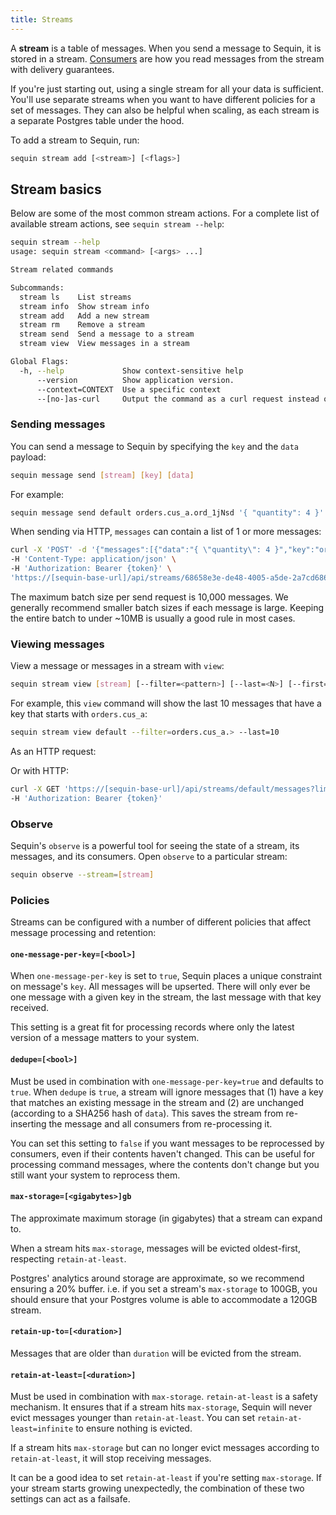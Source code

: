 ```yaml
---
title: Streams
---
```


A **stream** is a table of messages. When you send a message to Sequin, it is stored in a stream. [Consumers](#consumers) are how you read messages from the stream with delivery guarantees.

If you're just starting out, using a single stream for all your data is sufficient. You'll use separate streams when you want to have different policies for a set of messages. They can also be helpful when scaling, as each stream is a separate Postgres table under the hood.

To add a stream to Sequin, run:

```bash
sequin stream add [<stream>] [<flags>]
```

## Stream basics

Below are some of the most common stream actions. For a complete list of available stream actions, see `sequin stream --help`:

```bash
sequin stream --help
usage: sequin stream <command> [<args> ...]

Stream related commands

Subcommands:
  stream ls    List streams
  stream info  Show stream info
  stream add   Add a new stream
  stream rm    Remove a stream
  stream send  Send a message to a stream
  stream view  View messages in a stream

Global Flags:
  -h, --help             Show context-sensitive help
      --version          Show application version.
      --context=CONTEXT  Use a specific context
      --[no-]as-curl     Output the command as a curl request instead of executing it
```

### Sending messages

You can send a message to Sequin by specifying the `key` and the `data` payload:

```bash
sequin message send [stream] [key] [data]
```

For example:

```bash
sequin message send default orders.cus_a.ord_1jNsd '{ "quantity": 4 }'
```

When sending via HTTP, `messages` can contain a list of 1 or more messages:

```bash
curl -X 'POST' -d '{"messages":[{"data":"{ \"quantity\": 4 }","key":"orders.cus_a.ord_1jNsd"}, {"data":"{ \"quantity\": 4 }","key":"orders.cus_a.ord_1jNsd"}]}' \
-H 'Content-Type: application/json' \
-H 'Authorization: Bearer {token}' \
'https://[sequin-base-url]/api/streams/68658e3e-de48-4005-a5de-2a7cd6868d80/messages'
```

The maximum batch size per send request is 10,000 messages. We generally recommend smaller batch sizes if each message is large. Keeping the entire batch to under ~10MB is usually a good rule in most cases.

### Viewing messages

View a message or messages in a stream with `view`:

```bash
sequin stream view [stream] [--filter=<pattern>] [--last=<N>] [--first=<N>] [--table]
```

For example, this `view` command will show the last 10 messages that have a key that starts with `orders.cus_a`:

```bash
sequin stream view default --filter=orders.cus_a.> --last=10
```

As an HTTP request:


Or with HTTP:

```bash
curl -X GET 'https://[sequin-base-url]/api/streams/default/messages?limit=10&sort=seq_desc&key_pattern=orders.cus_a.>' \
-H 'Authorization: Bearer {token}'
```

### Observe

Sequin's `observe` is a powerful tool for seeing the state of a stream, its messages, and its consumers. Open `observe` to a particular stream:

```bash
sequin observe --stream=[stream]
```

### Policies

Streams can be configured with a number of different policies that affect message processing and retention:

#### `one-message-per-key=[<bool>]`

When `one-message-per-key` is set to `true`, Sequin places a unique constraint on message's `key`. All messages will be upserted. There will only ever be one message with a given key in the stream, the last message with that key received.

This setting is a great fit for processing records where only the latest version of a message matters to your system.

#### `dedupe=[<bool>]`

Must be used in combination with `one-message-per-key=true` and defaults to `true`. When `dedupe` is `true`, a stream will ignore messages that (1) have a key that matches an existing message in the stream and (2) are unchanged (according to a SHA256 hash of `data`). This saves the stream from re-inserting the message and all consumers from re-processing it.

You can set this setting to `false` if you want messages to be reprocessed by consumers, even if their contents haven't changed. This can be useful for processing command messages, where the contents don't change but you still want your system to reprocess them.

#### `max-storage=[<gigabytes>]gb`

The approximate maximum storage (in gigabytes) that a stream can expand to.

When a stream hits `max-storage`, messages will be evicted oldest-first, respecting `retain-at-least`.

Postgres' analytics around storage are approximate, so we recommend ensuring a 20% buffer. i.e. if you set a stream's `max-storage` to 100GB, you should ensure that your Postgres volume is able to accommodate a 120GB stream.

#### `retain-up-to=[<duration>]`

Messages that are older than `duration` will be evicted from the stream.

#### `retain-at-least=[<duration>]`

Must be used in combination with `max-storage`. `retain-at-least` is a safety mechanism. It ensures that if a stream hits `max-storage`, Sequin will never evict messages younger than `retain-at-least`. You can set `retain-at-least=infinite` to ensure nothing is evicted.

If a stream hits `max-storage` but can no longer evict messages according to `retain-at-least`, it will stop receiving messages.

It can be a good idea to set `retain-at-least` if you're setting `max-storage`. If your stream starts growing unexpectedly, the combination of these two settings can act as a failsafe.